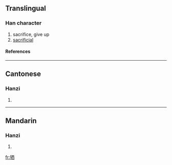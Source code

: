 {{see|犧}}

==Translingual==
===Han character===
{{Han char|rn=93|rad=牛|as=06|sn=10|four=|canj=竹手一金田 (HQMCW)}}
# sacrifice, give up
# [[sacrificial]]
====References====
{{Han ref|kx=0700.221|hdz=31809.020|uh=727A|ud=29306}}

----
==Cantonese==
===Hanzi===
{{yue-hanzi|jyut=|y=hei1}}
# {{defn|Cantonese}}

----
==Mandarin==
===Hanzi===
{{cmn-hanzi|tra=犧|pin=[[xī]] (xi1)|wg=hsi<sup>1</sup>}}
# {{defn|Mandarin}}

[[fr:牺]]